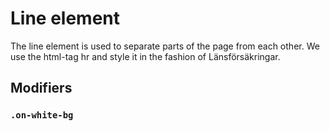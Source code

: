 
<Meta of={LineElementStories} />

# Line element <Badges of={LineElementStories} />

<Subtitle>
	The line element is used to separate parts of the page from each other. We use the html-tag hr and
	style it in the fashion of Länsförsäkringar.
</Subtitle>

<Canvas of={LineElementStories.Default} />

## Modifiers

### `.on-white-bg`

<Canvas of={LineElementStories.OnWhite} />
